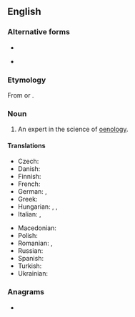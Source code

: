 {{also|œnologist}}
==English==

===Alternative forms===
* {{l|en|enologist}}
* {{l|en|œnologist}} {{qualifier|archaic}}

===Etymology===
From {{affix|en|oenology|-ist}} or {{affix|en|oeno-|-logist}}.

===Noun===
{{en-noun}}

# An expert in the science of [[oenology]].

====Translations====
{{trans-top|an expert in the science of oenology}}
* Czech: {{t|cs|enolog}}
* Danish: {{t+|da|ønolog|c}}
* Finnish: {{t+|fi|enologi}}
* French: {{t+|fr|œnologue|m|f}}
* German: {{t+|de|Önologe|m}}, {{t+|de|Önologin|f}}
* Greek: {{t+|el|οινολόγος|m|f}}
* Hungarian: {{t+|hu|borász}}, {{t+|hu|borszakértő}}, {{t+|hu|önológus}}
* Italian: {{t+|it|enologo|m}}, {{t+|it|enologa|f}}
{{trans-mid}}
* Macedonian: {{t|mk|енолог|m}}
* Polish: {{t+|pl|enolog|m}}
* Romanian: {{t|ro|enolog|m}}, {{t|ro|enologă|f}}
* Russian: {{t+|ru|эно́лог|m}}
* Spanish: {{t|es|enólogo|m}}
* Turkish: {{t|tr|önolog}}
* Ukrainian: {{t|uk|енолог|m}}
{{trans-bottom}}

===Anagrams===
* {{anagrams|en|a=egilnooost|ontologies|ontologise|solongoite|tonologies}}